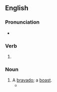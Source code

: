 ==English==

===Pronunciation===
* {{IPA|en|/ˈbɹeɪvɪŋ/}}

===Verb===
{{head|en|verb form}}

# {{present participle of|en|brave|nocat=1}}

===Noun===
{{en-noun}}

# A [[bravado]]; a [[boast]].
#* {{RQ:Homer Chapman Odysseys|passage=With so proud a strain / Of threats and '''bravings'''.}}